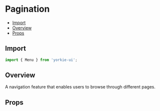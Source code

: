 # Pagination


<Meta of={PaginationStories} />

- [Import](#import)
- [Overview](#overview)
- [Props](#props)

## Import

```jsx
import { Menu } from 'yorkie-ui';
```

## Overview

A navigation feature that enables users to browse through different pages.

<Canvas of={PaginationStories.Overview} />

## Props

<Controls />
